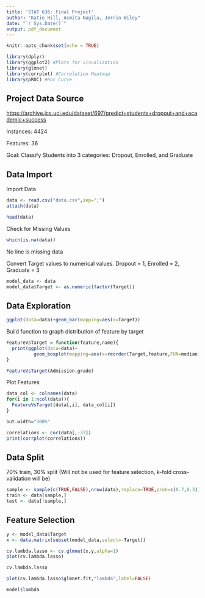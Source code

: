 ```yaml
---
title: 'STAT 636: Final Project'
author: "Katie Hill, Asmita Nagila, Jerrin Wiley"
date: "`r Sys.Date()`"
output: pdf_document
---
```


```r
knitr::opts_chunk$set(echo = TRUE)
```

```r
library(dplyr)
library(ggplot2) #Plots for visualization
library(glmnet)
library(corrplot) #Correlation Heatmap
library(pROC) #Roc Curve
```

## Project Data Source

<https://archive.ics.uci.edu/dataset/697/predict+students+dropout+and+academic+success>

Instances: 4424

Features: 36

Goal: Classify Students into 3 categories: Dropout, Enrolled, and Graduate

## Data Import

Import Data

```r
data <- read.csv("data.csv",sep=";")
attach(data)
```

```r
head(data)
```

Check for Missing Values

```r
which(is.na(data))
```

No line is missing data

Convert Target values to numerical values. Dropout = 1, Enrolled = 2, Graduate = 3

```r
model_data <- data
model_data$Target <- as.numeric(factor(Target))
```

## Data Exploration

```r
ggplot(data=data)+geom_bar(mapping=aes(x=Target))
```

Build function to graph distribution of feature by target

```r
FeatureVsTarget = function(feature,name){
  print(ggplot(data=data)+
          geom_boxplot(mapping=aes(x=reorder(Target,feature,FUN=median),y=feature))+xlab("Target")+ylab(name))
}
```

```r
FeatureVsTarget(Admission.grade)
```

Plot Features

```r
data_col <- colnames(data)
for(i in 1:ncol(data)){
  FeatureVsTarget(data[,i], data_col[i])
}
```

```r
out.width="300%"
```

```r
correlations <- cor(data[,-37])
print(corrplot(correlations))
```

## Data Split

70% train, 30% split (Will not be used for feature selection, k-fold cross-validation will be)

```r
sample <- sample(c(TRUE,FALSE),nrow(data),replace=TRUE,prob=c(0.7,0.3))
train <- data[sample,]
test <- data[!sample,]
```

## Feature Selection

```r
y <- model_data$Target
x <- data.matrix(subset(model_data,select=-Target))
```

```r
cv.lambda.lasso <- cv.glmnet(x,y,alpha=1)
plot(cv.lambda.lasso)
```

```r
cv.lambda.lasso
```

```r
plot(cv.lambda.lasso$glmnet.fit,"lambda",label=FALSE)
```

```r
model$lambda
```
